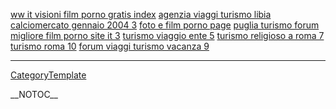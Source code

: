 <a href= http://film-porno.squirtingtits.cn/ww-it-visioni-film-porno-gratis.html >ww it visioni film porno gratis index</a>   <a href= http://turismo.squirtingtits.cn/agenzia-viaggi-turismo-libia.html >agenzia viaggi turismo libia</a>   <a href= http://calciomercato.squirtingtits.cn/calciomercato-gennaio-2004.html >calciomercato gennaio 2004 3</a>   <a href= http://film-porno.squirtingtits.cn/foto-e-film-porno.html >foto e film porno page</a>   <a href= http://turismo.squirtingtits.cn/puglia-turismo.html >puglia turismo forum</a>   <a href= http://film-porno.squirtingtits.cn/migliore-film-porno-site-it.html >migliore film porno site it 3</a>   <a href= http://turismo.squirtingtits.cn/turismo-viaggio-ente.html >turismo viaggio ente 5</a>   <a href= http://turismo.squirtingtits.cn/turismo-religioso-a-roma.html >turismo religioso a roma 7</a>   <a href= http://turismo.squirtingtits.cn/turismo-roma.html >turismo roma 10</a>   <a href= http://turismo.squirtingtits.cn/forum-viaggi-turismo-vacanza.html >forum viaggi turismo vacanza 9</a>
----
[[CategoryTemplate]]

__NOTOC__